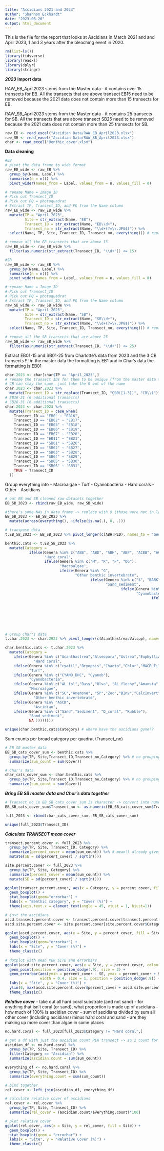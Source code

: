 ```yaml
---
title: "Ascidians 2021 and 2023"
author: "Shannon Eckhardt"
date: "2023-06-26"
output: html_document
---
```


This is the file for the report that looks at Ascidians in March 2021 and and April 2023, 1 and 3 years after the bleaching event in 2020.

```r
rm(list=ls())
library(tidyverse)
library(readxl)
library(dplyr)
library(stringr)
```

***2023***
**Import data**

RAW_EB_April2023 stems from the Master data - it contains over 15 transects for EB. All the transects that are above transect EB15 need to be removed because the 2021 data does not contain more than 15 transects for EB.

RAW_SB_April2023 stems from the Master data - it contains 25 transects for SB. All the transects that are above transect SB25 need to be removed because the 2021 data does not contain more than 25 transects for SB.
```r
raw_EB <- read_excel("Ascidian Data/RAW_EB_April2023.xlsx")
raw_SB <- read_excel("Ascidian Data/RAW_SB_April2023.xlsx")
char <- read_excel("Benthic_cover.xlsx")
```

**Data cleaning**
```r
#EB
# pivot the data frame to wide format
raw_EB_wide <- raw_EB %>% 
  group_by(Name, Label) %>% 
  summarise(n = n()) %>% 
  pivot_wider(names_from = Label, values_from = n, values_fill = 0)

# rename Name = Image_ID
# Pick out Transect_ID
# Pick out PQ = photoquadrat
# Extract TP, Transect_ID, and PQ from the Name column
raw_EB_wide <- raw_EB_wide %>%
  mutate(TP = "April_2023",
         Site = str_extract(Name, "EB"),
         Transect_ID = str_extract(Name, "EB\\d+"),
         Transect_no = str_extract(Name, "\\d+(?=\\.JPG$)")) %>%
  select(Name, TP, Site, Transect_ID, Transect_no, everything()) # reorder columns

# remove all the EB transects that are above 15
raw_EB_wide <- raw_EB_wide %>%
  filter(as.numeric(str_extract(Transect_ID, "\\d+")) <= 15)

#SB
raw_SB_wide <- raw_SB %>% 
  group_by(Name, Label) %>% 
  summarise(n = n()) %>% 
  pivot_wider(names_from = Label, values_from = n, values_fill = 0)

# rename Name = Image_ID
# Pick out Transect_ID
# Pick out PQ = photoquadrat
# Extract TP, Transect_ID, and PQ from the Name column
raw_SB_wide <- raw_SB_wide %>%
  mutate(TP = "April_2023",
         Site = str_extract(Name, "SB"),
         Transect_ID = str_extract(Name, "SB\\d+"),
         Transect_no = str_extract(Name, "\\d+(?=\\.JPG$)")) %>%
  select(Name, TP, Site, Transect_ID, Transect_no, everything()) # reorder columns

# remove all the SB transects that are above 25
raw_SB_wide <- raw_SB_wide %>%
  filter(as.numeric(str_extract(Transect_ID, "\\d+")) <= 25)
```

Extract EB01-15 and SB01-25 from Charlotte's data from 2023 and the 3 CB transects
!!! in the master data the formatting is EB1 and in Char's data the formatting is EB01
```r
char.2023 <- char[char$TP == "April_2023",]
# rename the transect IDs for them to be unique (from the master data transect IDs)
# CB can stay the same, just take the 0 out of the name
char.2023 <- char.2023 %>%
  mutate(Transect_ID = str_replace(Transect_ID, "CB0([1-3])", "CB\\1"))
# EB16-21 (6 additional transects)
# SB26-31 (6 additional transects)
char.2023 <- char.2023 %>%
  mutate(Transect_ID = case_when(
    Transect_ID == "EB0" ~ "EB16",
    Transect_ID == "EB02" ~ "EB17",
    Transect_ID == "EB05" ~ "EB18",
    Transect_ID == "EB06" ~ "EB19",
    Transect_ID == "EB07" ~ "EB20",
    Transect_ID == "EB11" ~ "EB21",
    Transect_ID == "SB01" ~ "SB26",
    Transect_ID == "SB02" ~ "SB27",
    Transect_ID == "SB03" ~ "SB28",
    Transect_ID == "SB04" ~ "SB29",
    Transect_ID == "SB05" ~ "SB30",
    Transect_ID == "SB06" ~ "SB31",
    TRUE ~ Transect_ID
  ))
```


Group everything into
- Macroalgae
- Turf
- Cyanobacteria
- Hard corals
- Other
- Ascidians
```r
# out EB and SB cleaned raw datasets together
EB_SB_2023 <- rbind(raw_EB_wide, raw_SB_wide)

#there's some NAs in data frame -> replace with 0 (those were not in labelset?)
EB_SB_2023 <- EB_SB_2023 %>%
  mutate(across(everything(), ~ifelse(is.na(.), 0, .)))

# transpose data
t.EB_SB_2023 <- EB_SB_2023 %>% pivot_longer(c(ABH:PLD), names_to = "Genera", values_to = "Cover")

benthic.cats <- t.EB_SB_2023 %>%
  mutate(Category = 
           ifelse(Genera %in% c("ABB", "ABD", "ABH", "ABP", "ACBB", "ACDD", "ACH", "ACPP", "ANB", "AND", "ANH", "ANP", "GOB", "GOD", "GOH", "GOP", "MEB", "MEDD", "MEH", "MEP", "MPB", "MPD", "MPH","MPP", "OBBB", "OBD", "OBH", "OBP", "PLB", "PLD", "PLH", "PLP", "POB","POD","POH", "POP"), 
                  "Hard coral",
                  ifelse(Genera %in% c("M", "K", "F", "OG"),
                         "Macroalgae",
                         ifelse(Genera %in% "G",
                                "Other benthic invertebrate",
                                       ifelse(Genera %in% c("S", "BARK", "R", "Rubble"),
                                              "Sand_sediment",
                                                     ifelse(Genera %in% c("RT", "BT"),
                                                            "Cyanobacteria",
                                                                   ifelse(Genera %in% "ASCD",
                                                                          "Ascidian",
                                                                          ifelse(Genera %in% "NA",
                                                                                 "All other", 
                                                                                 ifelse(Genera %in% "T",
                                                                                        "Turf",
                                                                                        "Rest")))))))))

# Group Char's data
t.char.2023 <- char.2023 %>% pivot_longer(c(Acanthastrea:Valspp), names_to = "Genera", values_to = "Cover")

char.benthic.cats <- t.char.2023 %>%
  mutate(Category = 
    ifelse(Genera %in% c("Acanthastrea","Alveopora","Astrea","Euphyllia", "Paragoni","Pectinia","Platy", "Plesiastrea","Porites","Psammo","Cyphastrea","Homophyllia.sp.","Lobophyllia","Turbinaria","PoritPale","PortiPal", "Pocillopora","Styloph","Stylophora","B_Pocillo","B_Styloph","PPoc", "Acropora_br", "Acropora_pl","PACR_br","PAcr_tab", "Monti_encr","Monti_fol","B_Monti","B_MontiEnc","PEncr"),
             "Hard coral",
    ifelse(Genera %in% c("cyafil","Bryopsis","Chaeto","Chlor","MACR_Fil_A", "Turf", "TAS"),
           "Turf",
    ifelse(Genera %in% c("CYANO_DHC", "Cyanob"),
           "Cyanobacteria",
    ifelse(Genera %in% c("AL_fol","Dasy","Ulva", "AL_fleshy","Amansia","Asparago","CodFrag","Hyp","Laur","Mal","Sargassum", "Colpo","Hormo","Hydrocl","MACR_LTH_O","MLRP","Padina","Ploc","Valspp", "ampart","calc_macro","Halimeda","HALY","Tri_fra", "Rhodo","CCA", "Dictyopter","Dictyota", "Caulcupre","CauRac"),
           "Macroalgae",
    ifelse(Genera %in% c("SC","Anemone", "SP","Zoo","BInv","CalcInvert"), 
             "Other benthic invertebrate",
    ifelse(Genera %in% "ASCD", 
             "Ascidian",
    ifelse(Genera %in% c("Sand","Sediment", "D_coral", "Rubble"),
           "Sand_sediment",
           NA ))))))))

unique(char.benthic.cats$Category) # where have the ascidians gone??

```

Sum counts per broad category per quadrat (Transect_no)
```r
# EB SB master data
EB_SB_cats_cover_sum <- benthic.cats %>%
  group_by(TP, Site,Transect_ID,Transect_no,Category) %>% # no grouping by TP as it's given (2023) %>%
  summarize(sum_count = sum(Cover))

# Char's data
char_cats_cover_sum <- char.benthic.cats %>%
  group_by(TP, Site,Transect_ID,Transect_no,Category) %>% # no grouping by TP as it's given (2023) %>%
  summarize(sum_count = sum(Cover))
```
***Bring EB SB master data and Char's data together***
```r
# Transect_no in EB_SB_cats_cover_sum is character -> convert into numeric
EB_SB_cats_cover_sum$Transect_no <- as.numeric(EB_SB_cats_cover_sum$Transect_no)

full_2023 <- rbind(char_cats_cover_sum, EB_SB_cats_cover_sum)

unique(full_2023$Transect_ID)
```

***Calculate TRANSECT mean cover***
```r
transect.percent.cover <- full_2023 %>%
  group_by(TP, Site, Transect_ID, Category) %>%
  summarize(percent_cover = mean(sum_count)) %>% # mean() already gives a percentage
  mutate(SE = sd(percent_cover) / sqrt(n()))

site.percent.cover <- full_2023 %>%
  group_by(TP, Site, Category) %>%
  summarize(percent_cover = mean(sum_count)) %>%
  mutate(SE = sd(percent_cover) / sqrt(n()))

ggplot(transect.percent.cover, aes(x = Category, y = percent_cover, fill = Site)) +
  geom_boxplot() +
  stat_boxplot(geom="errorbar") +
  labs(x = "Benthic category", y = "Cover (%)") +
  theme(axis.text.x = element_text(angle = 45, vjust = 1, hjust=1))

# just the ascidians
ascd.transect.percent.cover <- transect.percent.cover[transect.percent.cover$Category == "Ascidian",]
ascd.site.percent.cover <- site.percent.cover[site.percent.cover$Category == "Ascidian",]

ggplot(ascd.percent.cover, aes(x = Site, y = percent_cover, fill = Site)) +
  geom_boxplot() +
  stat_boxplot(geom="errorbar") +
  labs(x = "Site", y = "Cover (%)") +
  theme_classic()
  
# dotplot with mean PER SITE and errorbars
ggplot(ascd.site.percent.cover, aes(x = Site, y = percent_cover, colour = Site)) +
  geom_point(position = position_dodge(.9), size = 2) +
  geom_errorbar(aes(ymin = percent_cover - SE, ymax = percent_cover + SE),
                width = 0.4, size = 1, position = position_dodge(.9)) +
  labs(x = "Site", y = "Cover (%)") +
  ylim(0, max(ascd.site.percent.cover$percent_cover + ascd.site.percent.cover$SE)) +  # adjust ylim to include the error bars
  theme_classic()
```
***Relative cover***
- take out all hard coral substrate (and not sand)
- for anything that isn't coral (or sand), what proportion is made up of ascidians
- how much of 100% is ascidian cover
- sum of ascidians divided by sum all other cover (including ascidians) minus hard coral and sand
- are they making up more cover than algae in some places
```r
no.hard.coral <- full_2023[full_2023$Category != "Hard coral",]

# get a df with just the ascidian count PER transect -> so 1 count for each transect
ascidian_df <- no.hard.coral %>%
  group_by(TP, Site, Transect_ID) %>%
  filter(Category == "Ascidian") %>%
  summarize(ascidian.count = sum(sum_count))

everything_df <- no.hard.coral %>%
  group_by(TP, Site, Transect_ID) %>%
  summarize(everything.count = sum(sum_count))

# bind together
rel.cover <- left_join(ascidian_df, everything_df)

# calculate relative cover of ascidians
rel.cover <- rel.cover %>%
  group_by(TP, Site, Transect_ID) %>%
  summarize(rel_cover = (ascidian.count/everything.count)*100)

# plot relative cover
ggplot(rel.cover, aes(x = Site, y = rel_cover, fill = Site)) +
  geom_boxplot() +
  stat_boxplot(geom = "errorbar") +
  labs(x = "Site", y = "Relative Cover (%)") +
  theme_classic()

```



